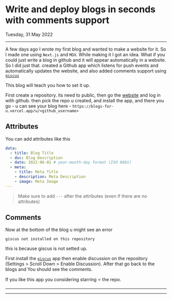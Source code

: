 
<Head>
  <title>Write and deploy blogs in seconds with comments support</title>
  <meta name="description" content="Write and deploy blogs in seconds with comments support" />
</Head>

# Write and deploy blogs in seconds with comments support

Tuesday, 31 May 2022

---

A few days ago I wrote my first blog and wanted to make a website for it. So I made one using `Next.js` and `MDX`. While making it I got an idea. What if you could just write a blog in github and it will appear automatically in a website. So I did just that. created a Github app which listens for push events and automatically updates the website, and also added comments support using [`giscus`](https://giscus.app/)

This blog will teach you how to set it up.

First create a repository. its need to public, then go the [website](https://blogs-for-u.vercel.app/) and log in with github. then pick the repo u created, and install the app, and there you go - u can see your blog here - `https://blogs-for-u.vercel.app/u/<github_username>`

## Attributes
You can add attributes like this

```yaml
data:
  - title: Blog Title
  - dsc: Blog Description
  - date: 2022-06-01 # year-month-day format (ISO 8601)
  - meta:
    - title: Meta Title
    - description: Meta Description
    - image: Meta Image
---
```
> Make sure to add `---` after the attributes (even if there are no attributes)

## Comments

Now at the bottom of the blog u might see an error
```
giscus not installed on this repository
```
this is because giscus is not setted up.

First install the [`giscus`](https://github.com/apps/giscus) app then enable discussion on the repository (Settings > Scroll Down > Enable Discussion). After that go back to the blogs and You should see the comments.

If you like this app you considering starring ⭐ the repo.

---

<Footer />

---

<Comments blog="write-blogs-seconds" />
